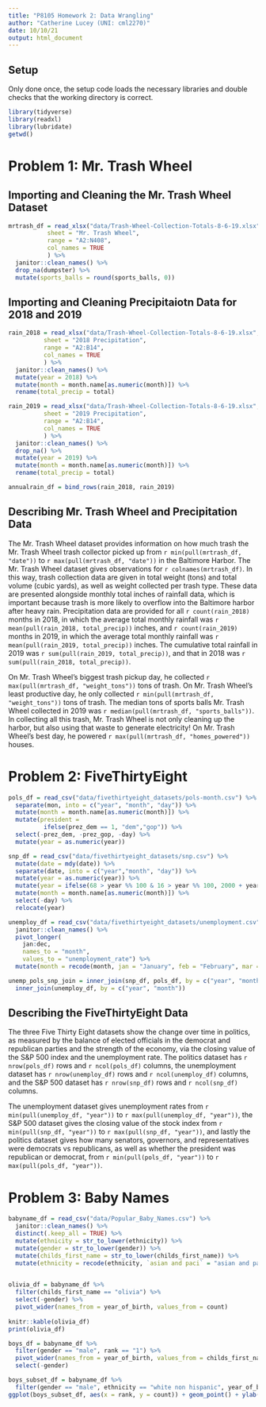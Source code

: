 ```yaml
---
title: "P8105 Homework 2: Data Wrangling"
author: "Catherine Lucey (UNI: cml2270)"
date: 10/10/21
output: html_document
---
```

## Setup
Only done once, the setup code loads the necessary libraries and double checks that the working directory is correct.

```r
library(tidyverse)
library(readxl)
library(lubridate)
getwd()
```
# Problem 1: Mr. Trash Wheel

## Importing and Cleaning the Mr. Trash Wheel Dataset

```r
mrtrash_df = read_xlsx("data/Trash-Wheel-Collection-Totals-8-6-19.xlsx",
           sheet = "Mr. Trash Wheel",
           range = "A2:N408",
           col_names = TRUE
           ) %>%
  janitor::clean_names() %>% 
  drop_na(dumpster) %>% 
  mutate(sports_balls = round(sports_balls, 0))
```

## Importing and Cleaning Precipitaiotn Data for 2018 and 2019

```r
rain_2018 = read_xlsx("data/Trash-Wheel-Collection-Totals-8-6-19.xlsx",
          sheet = "2018 Precipitation",
          range = "A2:B14",
          col_names = TRUE
          ) %>% 
  janitor::clean_names() %>% 
  mutate(year = 2018) %>% 
  mutate(month = month.name[as.numeric(month)]) %>% 
  rename(total_precip = total)

rain_2019 = read_xlsx("data/Trash-Wheel-Collection-Totals-8-6-19.xlsx",
          sheet = "2019 Precipitation",
          range = "A2:B14",
          col_names = TRUE
          ) %>%
  janitor::clean_names() %>% 
  drop_na() %>% 
  mutate(year = 2019) %>% 
  mutate(month = month.name[as.numeric(month)]) %>% 
  rename(total_precip = total)

annualrain_df = bind_rows(rain_2018, rain_2019)
```

## Describing Mr. Trash Wheel and Precipitation Data 

The Mr. Trash Wheel dataset provides information on how much trash the Mr. Trash Wheel trash collector picked up from `r min(pull(mrtrash_df, "date"))` to `r max(pull(mrtrash_df, "date"))` in the Baltimore Harbor. The Mr. Trash Wheel dataset gives observations for `r colnames(mrtrash_df)`. In this way, trash collection data are given in total weight (tons) and total volume (cubic yards), as well as weight collected per trash type. These data are presented alongside monthly total inches of rainfall data, which is important because trash is more likely to overflow into the Baltimore harbor after heavy rain. Precipitation data are provided for all `r count(rain_2018)` months in 2018, in which the average total monthly rainfall was `r mean(pull(rain_2018, total_precip))` inches, and `r count(rain_2019)` months in 2019, in which the average total monthly rainfall was `r mean(pull(rain_2019, total_precip))` inches. The cumulative total rainfall in 2019 was `r sum(pull(rain_2019, total_precip))`, and that in 2018 was `r sum(pull(rain_2018, total_precip))`.

On Mr. Trash Wheel's biggest trash pickup day, he collected `r max(pull(mrtrash_df, "weight_tons"))` tons of trash. On Mr. Trash Wheel's least productive day, he only collected `r min(pull(mrtrash_df, "weight_tons"))` tons of trash. The median tons of sports balls Mr. Trash Wheel collected in 2019 was `r median(pull(mrtrash_df, "sports_balls"))`. In collecting all this trash, Mr. Trash Wheel is not only cleaning up the harbor, but also using that waste to generate electricity! On Mr. Trash Wheel's best day, he powered `r max(pull(mrtrash_df, "homes_powered"))` houses.

# Problem 2: FiveThirtyEight

```r
pols_df = read_csv("data/fivethirtyeight_datasets/pols-month.csv") %>% 
  separate(mon, into = c("year", "month", "day")) %>%
  mutate(month = month.name[as.numeric(month)]) %>% 
  mutate(president = 
          ifelse(prez_dem == 1, "dem","gop")) %>% 
  select(-prez_dem, -prez_gop, -day) %>% 
  mutate(year = as.numeric(year))

snp_df = read_csv("data/fivethirtyeight_datasets/snp.csv") %>%
  mutate(date = mdy(date)) %>%
  separate(date, into = c("year","month", "day")) %>%
  mutate(year = as.numeric(year)) %>% 
  mutate(year = ifelse(68 > year %% 100 & 16 > year %% 100, 2000 + year %% 100, 1900 + year %% 100)) %>%
  mutate(month = month.name[as.numeric(month)]) %>% 
  select(-day) %>% 
  relocate(year)
```

```r

unemploy_df = read_csv("data/fivethirtyeight_datasets/unemployment.csv") %>% 
  janitor::clean_names() %>% 
  pivot_longer(
    jan:dec,
    names_to = "month",
    values_to = "unemployment_rate") %>% 
  mutate(month = recode(month, jan = "January", feb = "February", mar = "March", apr = "April", may = "May", jun = "June", jul = "July", aug = "August", sep = "September", oct = "October", nov = "November", dec = "December" ))
```

```r

unemp_pols_snp_join = inner_join(snp_df, pols_df, by = c("year", "month")) %>% 
  inner_join(unemploy_df, by = c("year", "month"))

```

## Describing the FiveThirtyEight Data

The three Five Thirty Eight datasets show the change over time in politics, as measured by the balance of elected officials in the democrat and republican parties and the strength of the economy, via the closing value of the S&P 500 index and the unemployment rate. The politics dataset has `r nrow(pols_df)` rows and `r ncol(pols_df)` columns, the unemployment dataset has `r nrow(unemploy_df)` rows and `r ncol(unemploy_df)` columns, and the S&P 500 dataset has `r nrow(snp_df)` rows and `r ncol(snp_df)` columns.

The unemployment dataset gives unemployment rates from `r min(pull(unemploy_df, "year"))` to `r max(pull(unemploy_df, "year"))`, the S&P 500 dataset gives the closing value of the stock index from `r min(pull(snp_df, "year"))` to `r max(pull(snp_df, "year"))`, and lastly the politics dataset gives how many senators, governors, and representatives were democrats vs republicans, as well as whether the president was republican or democrat, from `r min(pull(pols_df, "year"))` to `r max(pull(pols_df, "year"))`. 


# Problem 3: Baby Names

```r

babyname_df = read_csv("data/Popular_Baby_Names.csv") %>% 
  janitor::clean_names() %>% 
  distinct(.keep_all = TRUE) %>% 
  mutate(ethnicity = str_to_lower(ethnicity)) %>% 
  mutate(gender = str_to_lower(gender)) %>% 
  mutate(childs_first_name = str_to_lower(childs_first_name)) %>% 
  mutate(ethnicity = recode(ethnicity, `asian and paci` = "asian and pacific islander", `black non hisp` = "black non hispanic", `white non hisp` = "white non hispanic"))
  
```

```r

olivia_df = babyname_df %>% 
  filter(childs_first_name == "olivia") %>% 
  select(-gender) %>%  
  pivot_wider(names_from = year_of_birth, values_from = count)
  
knitr::kable(olivia_df)
print(olivia_df)

```

```r

boys_df = babyname_df %>% 
  filter(gender == "male", rank == "1") %>% 
  pivot_wider(names_from = year_of_birth, values_from = childs_first_name) %>% 
  select(-gender)

```

```r
boys_subset_df = babyname_df %>% 
  filter(gender == "male", ethnicity == "white non hispanic", year_of_birth == "2016")
ggplot(boys_subset_df, aes(x = rank, y = count)) + geom_point() + ylab("Number of Children With Name") + xlab("Popularity Rank of Name")
```


